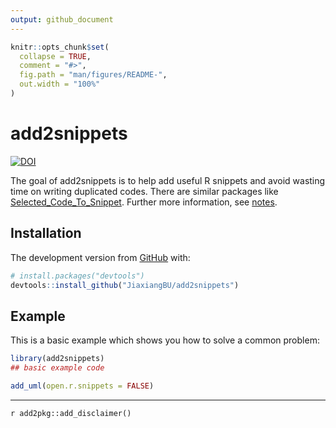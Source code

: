 ```yaml
---
output: github_document
---
```


<!-- README.md is generated from README.Rmd. Please edit that file -->

```r
knitr::opts_chunk$set(
  collapse = TRUE,
  comment = "#>",
  fig.path = "man/figures/README-",
  out.width = "100%"
)
```
# add2snippets

<!-- badges: start -->
[![DOI](https://zenodo.org/badge/199655626.svg)](https://zenodo.org/badge/latestdoi/199655626)
<!-- badges: end -->

The goal of add2snippets is to help add useful R snippets and avoid wasting time on writing duplicated codes. There are similar packages like [Selected_Code_To_Snippet](https://github.com/Timag/Selected_Code_To_Snippet). Further more information, see
[notes](https://jiaxiangbu.github.io/learn_rstudioapi/analysis/rstudio-and-api-learning-notes.html#snippets).

## Installation

The development version from [GitHub](https://github.com/) with:

``` r
# install.packages("devtools")
devtools::install_github("JiaxiangBU/add2snippets")
```


## Example

This is a basic example which shows you how to solve a common problem:

```r
library(add2snippets)
## basic example code
```

```r
add_uml(open.r.snippets = FALSE)
```

***

`r add2pkg::add_disclaimer()`
